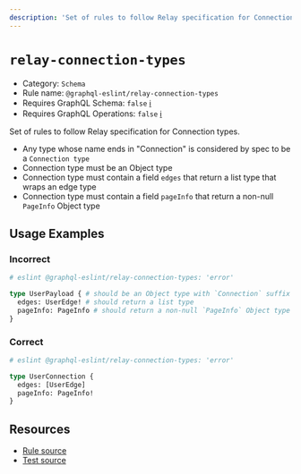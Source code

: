 ```yaml
---
description: 'Set of rules to follow Relay specification for Connection types.'
---
```


# `relay-connection-types`

- Category: `Schema`
- Rule name: `@graphql-eslint/relay-connection-types`
- Requires GraphQL Schema: `false`
  [ℹ️](/docs/getting-started#extended-linting-rules-with-graphql-schema)
- Requires GraphQL Operations: `false`
  [ℹ️](/docs/getting-started#extended-linting-rules-with-siblings-operations)

Set of rules to follow Relay specification for Connection types.

- Any type whose name ends in "Connection" is considered by spec to be a `Connection type`
- Connection type must be an Object type
- Connection type must contain a field `edges` that return a list type that wraps an edge type
- Connection type must contain a field `pageInfo` that return a non-null `PageInfo` Object type

## Usage Examples

### Incorrect

```graphql
# eslint @graphql-eslint/relay-connection-types: 'error'

type UserPayload { # should be an Object type with `Connection` suffix
  edges: UserEdge! # should return a list type
  pageInfo: PageInfo # should return a non-null `PageInfo` Object type
}
```

### Correct

```graphql
# eslint @graphql-eslint/relay-connection-types: 'error'

type UserConnection {
  edges: [UserEdge]
  pageInfo: PageInfo!
}
```

## Resources

- [Rule source](https://github.com/dimaMachina/graphql-eslint/tree/master/packages/plugin/src/rules/relay-connection-types.ts)
- [Test source](https://github.com/dimaMachina/graphql-eslint/tree/master/packages/plugin/__tests__/relay-connection-types.spec.ts)
